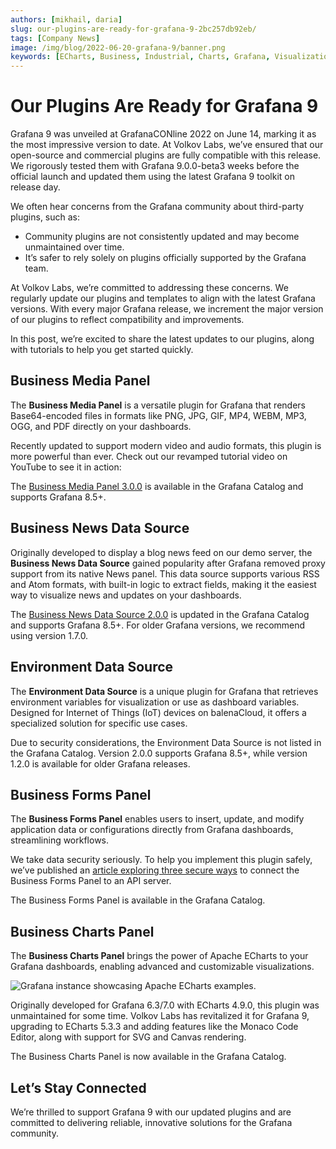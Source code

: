 ```yaml
---
authors: [mikhail, daria]
slug: our-plugins-are-ready-for-grafana-9-2bc257db92eb/
tags: [Company News]
image: /img/blog/2022-06-20-grafana-9/banner.png
keywords: [ECharts, Business, Industrial, Charts, Grafana, Visualization]
---
```



# Our Plugins Are Ready for Grafana 9

Grafana 9 was unveiled at GrafanaCONline 2022 on June 14, marking it as the most impressive version to date. At Volkov Labs, we’ve ensured that our open-source and commercial plugins are fully compatible with this release. We rigorously tested them with Grafana 9.0.0-beta3 weeks before the official launch and updated them using the latest Grafana 9 toolkit on release day.

We often hear concerns from the Grafana community about third-party plugins, such as:

- Community plugins are not consistently updated and may become unmaintained over time.
- It’s safer to rely solely on plugins officially supported by the Grafana team.

At Volkov Labs, we’re committed to addressing these concerns. We regularly update our plugins and templates to align with the latest Grafana versions. With every major Grafana release, we increment the major version of our plugins to reflect compatibility and improvements.

In this post, we’re excited to share the latest updates to our plugins, along with tutorials to help you get started quickly.

## Business Media Panel

The **Business Media Panel** is a versatile plugin for Grafana that renders Base64-encoded files in formats like PNG, JPG, GIF, MP4, WEBM, MP3, OGG, and PDF directly on your dashboards.

Recently updated to support modern video and audio formats, this plugin is more powerful than ever. Check out our revamped tutorial video on YouTube to see it in action:

<Youtube
  id="1_bgLSehjhg"
  title="Images, PDFs, Video, and Live Camera Feed on Grafana Dashboards"
/>

The [Business Media Panel 3.0.0](/plugins/business-media/release) is available in the Grafana Catalog and supports Grafana 8.5+.

## Business News Data Source

Originally developed to display a blog news feed on our demo server, the **Business News Data Source** gained popularity after Grafana removed proxy support from its native News panel. This data source supports various RSS and Atom formats, with built-in logic to extract fields, making it the easiest way to visualize news and updates on your dashboards.

<Youtube id="RAxqS2hpWkg" title="News Feed Tutorial for Grafana Dashboards" />

The [Business News Data Source 2.0.0](/plugins/business-news/release) is updated in the Grafana Catalog and supports Grafana 8.5+. For older Grafana versions, we recommend using version 1.7.0.

## Environment Data Source

The **Environment Data Source** is a unique plugin for Grafana that retrieves environment variables for visualization or use as dashboard variables. Designed for Internet of Things (IoT) devices on balenaCloud, it offers a specialized solution for specific use cases.

<Youtube
  id="sczRq2lI3e4"
  title="Dashboard, Global, and Environment Variables in Grafana"
/>

Due to security considerations, the Environment Data Source is not listed in the Grafana Catalog. Version 2.0.0 supports Grafana 8.5+, while version 1.2.0 is available for older Grafana releases.

## Business Forms Panel

The **Business Forms Panel** enables users to insert, update, and modify application data or configurations directly from Grafana dashboards, streamlining workflows.

<Youtube
  id="DXALVG8GijM"
  title="Manual Data Entry and User Input in Grafana Dashboards"
/>

We take data security seriously. To help you implement this plugin safely, we’ve published an [article exploring three secure ways](/blog/how-to-connect-the-data-manipulation-plugin-for-grafana-to-api-server-1abe5f60c904) to connect the Business Forms Panel to an API server.

The Business Forms Panel is available in the Grafana Catalog.

## Business Charts Panel

The **Business Charts Panel** brings the power of Apache ECharts to your Grafana dashboards, enabling advanced and customizable visualizations.

<Image
  title="Grafana instance showcasing Apache ECharts examples."
  src="https://github.com/VolkovLabs/business-charts/raw/main/src/img/examples.png"
/>

Originally developed for Grafana 6.3/7.0 with ECharts 4.9.0, this plugin was unmaintained for some time. Volkov Labs has revitalized it for Grafana 9, upgrading to ECharts 5.3.3 and adding features like the Monaco Code Editor, along with support for SVG and Canvas rendering.

<Youtube id="DxqCrBEmrQw" title="How to Create Modern Dashboards in Grafana" />

The Business Charts Panel is now available in the Grafana Catalog.

## Let’s Stay Connected

We’re thrilled to support Grafana 9 with our updated plugins and are committed to delivering reliable, innovative solutions for the Grafana community.

<Feedback />
